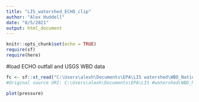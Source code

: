 ```yaml
---
title: "LIS_watershed_ECHO_clip"
author: "Alex Huddell"
date: "8/5/2021"
output: html_document
---
```


```r
knitr::opts_chunk$set(echo = TRUE)
require(sf)
require(here)

```

#load ECHO outfall and USGS WBD data
```r

fc <- sf::st_read("C:\Users\alexh\Documents\EPA\LIS watershed\WBD_National_GDB\WBD_National_GDB.gdb", layer = "WBDHU8")
#Original source URI: C:\Users\alexh\Documents\EPA\LIS #watershed\WBD_National_GDB\WBD_National_GDB.gdb|layername=WBDHU8


```



```r
plot(pressure)
```
